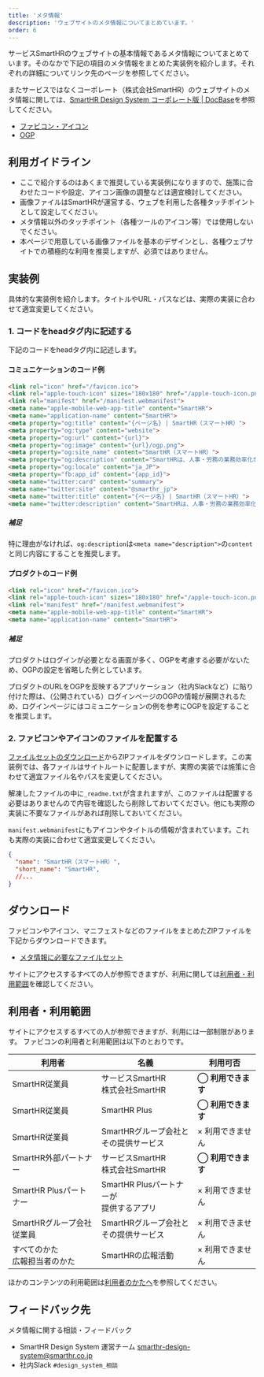 ```yaml
---
title: 'メタ情報'
description: 'ウェブサイトのメタ情報についてまとめています。'
order: 6
---
```


サービスSmartHRのウェブサイトの基本情報であるメタ情報についてまとめています。そのなかで下記の項目のメタ情報をまとめた実装例を紹介します。それぞれの詳細についてリンク先のページを参照してください。

またサービスではなくコーポレート（株式会社SmartHR）のウェブサイトのメタ情報に関しては、[SmartHR Design System コーポレート版 | DocBase](https://smarthr-inc.docbase.io/posts/2775925#%E3%83%A1%E3%82%BF%E6%83%85%E5%A0%B1)を参照してください。

- [ファビコン・アイコン](/basics/meta/favicon/)
- [OGP](/basics/meta/ogp/)


## 利用ガイドライン

- ここで紹介するのはあくまで推奨している実装例になりますので、施策に合わせたコードや設定、アイコン画像の調整などは適宜検討してください。
- 画像ファイルはSmartHRが運営する、ウェブを利用した各種タッチポイントとして設定してください。
- メタ情報以外のタッチポイント（各種ツールのアイコン等）では使用しないでください。
- 本ページで用意している画像ファイルを基本のデザインとし、各種ウェブサイトでの積極的な利用を推奨しますが、必須ではありません。


## 実装例

具体的な実装例を紹介します。タイトルやURL・パスなどは、実際の実装に合わせて適宜変更してください。

### 1. コードをheadタグ内に記述する

下記のコードをheadタグ内に記述します。

#### コミュニケーションのコード例

```html
<link rel="icon" href="/favicon.ico">
<link rel="apple-touch-icon" sizes="180x180" href="/apple-touch-icon.png">
<link rel="manifest" href="/manifest.webmanifest">
<meta name="apple-mobile-web-app-title" content="SmartHR">
<meta name="application-name" content="SmartHR">
<meta property="og:title" content="{ページ名} | SmartHR（スマートHR）">
<meta property="og:type" content="website">
<meta property="og:url" content="{url}">
<meta property="og:image" content="{url}/ogp.png">
<meta property="og:site_name" content="SmartHR（スマートHR）">
<meta property="og:description" content="SmartHRは、人事・労務の業務効率化からタレントマネジメントまで、働くすべての人の生産性向上を支える、「クラウド人事労務ソフト」です。">
<meta property="og:locale" content="ja_JP">
<meta property="fb:app_id" content="{app_id}">
<meta name="twitter:card" content="summary">
<meta name="twitter:site" content="@smarthr_jp">
<meta name="twitter:title" content="{ページ名} | SmartHR（スマートHR）">
<meta name="twitter:description" content="SmartHRは、人事・労務の業務効率化からタレントマネジメントまで、働くすべての人の生産性向上を支える、「クラウド人事労務ソフト」です。">
```

##### 補足

特に理由がなければ、`og:description`は`<meta name="description">`の`content`と同じ内容にすることを推奨します。

#### プロダクトのコード例

```html
<link rel="icon" href="/favicon.ico">
<link rel="apple-touch-icon" sizes="180x180" href="/apple-touch-icon.png">
<link rel="manifest" href="/manifest.webmanifest">
<meta name="apple-mobile-web-app-title" content="SmartHR">
<meta name="application-name" content="SmartHR">
```

##### 補足

プロダクトはログインが必要となる画面が多く、OGPを考慮する必要がないため、OGPの設定を省略した例としています。

プロダクトのURLをOGPを反映するアプリケーション（社内Slackなど）に貼り付けた際は、（公開されている）ログインページのOGPの情報が展開されるため、ログインページにはコミュニケーションの例を参考にOGPを設定することを推奨します。

### 2. ファビコンやアイコンのファイルを配置する

[ファイルセットのダウンロード](#h2-2)からZIPファイルをダウンロードします。この実装例では、各ファイルはサイトルートに配置しますが、実際の実装では施策に合わせて適宜ファイル名やパスを変更してください。

解凍したファイルの中に`_readme.txt`が含まれますが、このファイルは配置する必要はありませんので内容を確認したら削除しておいてください。他にも実際の実装に不要なファイルがあれば削除しておいてください。

`manifest.webmanifest`にもアイコンやタイトルの情報が含まれています。これも実際の実装に合わせて適宜変更してください。

```json
{
  "name": "SmartHR（スマートHR）",
  "short_name": "SmartHR",
  //...
}
```

## ダウンロード

ファビコンやアイコン、マニフェストなどのファイルをまとめたZIPファイルを下記からダウンロードできます。

- <a href="/downloads/SmartHR_meta.zip">メタ情報に必要なファイルセット</a>

サイトにアクセスするすべての人が参照できますが、利用に関しては[利用者・利用範囲](#h2-3)を確認してください。


## 利用者・利用範囲

サイトにアクセスするすべての人が参照できますが、利用には一部制限があります。
ファビコンの利用者と利用範囲は以下のとおりです。

  <table>
    <thead>
    <tr>
      <th>利用者</th>
      <th>名義</th>
      <th>利用可否</th>
    </tr>
    </thead>
    <tbody>
    <tr>
      <td>SmartHR従業員</td>
      <td>サービスSmartHR<br/>株式会社SmartHR</td>
      <td><strong>◯ 利用できます</strong></td>
    </tr>
    <tr>
      <td>SmartHR従業員</td>
      <td>SmartHR Plus</td>
      <td><strong>◯ 利用できます</strong></td>
    </tr>
    <tr>
      <td>SmartHR従業員</td>
      <td>SmartHRグループ会社と<br/>その提供サービス</td>
      <td>× 利用できません</td>
    </tr>
    <tr>
      <td>SmartHR外部パートナー</td>
      <td>サービスSmartHR<br/>株式会社SmartHR</td>
      <td><strong>◯ 利用できます</strong></td>
    </tr>
    <tr>
      <td>SmartHR Plusパートナー</td>
      <td>SmartHR Plusパートナーが<br/>提供するアプリ</td>
      <td>× 利用できません</td>
    </tr>
    <tr>
      <td>SmartHRグループ会社<br/>従業員</td>
      <td>SmartHRグループ会社と<br/>その提供サービス</td>
      <td>× 利用できません</td>
    </tr>
    <tr>
      <td>すべてのかた<br/>広報担当者のかた</td>
      <td>SmartHRの広報活動</td>
      <td>× 利用できません</td>
    </tr>
    </tbody>
  </table>

ほかのコンテンツの利用範囲は[利用者のかたへ](/introduction/user/)を参照してください。


## フィードバック先
メタ情報に関する相談・フィードバック

- SmartHR Design System 運営チーム smarthr-design-system@smarthr.co.jp
- 社内Slack `#design_system_相談`
